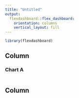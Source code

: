 ```yaml
---
title: "Untitled"
output: 
  flexdashboard::flex_dashboard:
    orientation: columns
    vertical_layout: fill
---
```


```r
library(flexdashboard)
```

Column 
-----------------------------------------------------------------------

### Chart A

```r

```

Column {data-width=350}
-----------------------------------------------------------------------

